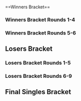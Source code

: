 {{DISPLAYTITLE:Battle GateWay 10: Singles Bracket}}{{SetGame|melee}}{{BracketMatchSMWDisambig |oldtags=RYO,Jin |newtags=RYO (Japanese Melee player),Jin (Japanese player)}}
{{tabs static
|name1=Overview
|link1=Battle GateWay/10
|name2=Singles Bracket
|link2=Battle GateWay/10/Singles Bracket
|This=2
}}<br/>
==Winners Bracket==
===Winners Bracket Rounds 1-4===
{{128DEWBracketA
|tourneylink=Battle GateWay/10
|tourneyname=Battle GateWay 10
<!--Round of 128-->
|r1m1p1=Gucci |r1m1p1flag=jp |r1m1p1score={{win}} |r1m1win=1
|r1m1p2=Bye |r1m1p2flag= |r1m1p2score=
|r1m2p1=Yoroz |r1m2p1flag=jp |r1m2p1score=2 |r1m2win=1
|r1m2p2=Suzaku |r1m2p2flag=jp |r1m2p2score=0
|r1m3p1=Haruki |r1m3p1flag= |r1m3p1score={{win}} |r1m3win=1
|r1m3p2=Bye |r1m3p2flag= |r1m3p2score=
|r1m4p1=Chinpan |r1m4p1flag=jp |r1m4p1score={{win}} |r1m4win=1
|r1m4p2=Bye |r1m4p2flag= |r1m4p2score=
|r1m5p1=WTS |r1m5p1flag=jp |r1m5p1score={{win}} |r1m5win=1
|r1m5p2=Bye |r1m5p2flag= |r1m5p2score=
|r1m6p1=bozitoma |r1m6p1flag=jp |r1m6p1score={{win}} |r1m6win=1
|r1m6p2=Bye |r1m6p2flag= |r1m6p2score=
|r1m7p1=Mr.J |r1m7p1flag= |r1m7p1score={{win}} |r1m7win=1
|r1m7p2=Bye |r1m7p2flag= |r1m7p2score=
|r1m8p1=Ide |r1m8p1flag=jp |r1m8p1score={{win}} |r1m8win=1
|r1m8p2=Bye |r1m8p2flag= |r1m8p2score=
|r1m9p1=Da-yoshi |r1m9p1flag=jp |r1m9p1score={{win}} |r1m9win=1
|r1m9p2=Bye |r1m9p2flag= |r1m9p2score=
|r1m10p1=Zetsuotoko |r1m10p1flag=jp |r1m10p1score={{win}} |r1m10win=1
|r1m10p2=Bye |r1m10p2flag= |r1m10p2score=
|r1m11p1=Chandler |r1m11p1flag= |r1m11p1score={{win}} |r1m11win=1
|r1m11p2=Bye |r1m11p2flag= |r1m11p2score=
|r1m12p1=Fal Pun |r1m12p1flag=jp |r1m12p1score={{win}} |r1m12win=1
|r1m12p2=Bye |r1m12p2flag= |r1m12p2score=
|r1m13p1=s-royal |r1m13p1flag=jp |r1m13p1score={{win}} |r1m13win=1
|r1m13p2=Bye |r1m13p2flag= |r1m13p2score=
|r1m14p1=Zacks |r1m14p1flag= |r1m14p1score={{win}} |r1m14win=1
|r1m14p2=Bye |r1m14p2flag= |r1m14p2score=
|r1m15p1=SamurAI |r1m15p1flag=jp |r1m15p1score={{win}} |r1m15win=1
|r1m15p2=Bye |r1m15p2flag= |r1m15p2score=
|r1m16p1=LuK |r1m16p1flag=fr |r1m16p1score={{win}} |r1m16win=1
|r1m16p2=Bye |r1m16p2flag= |r1m16p2score=
|r1m17p1=aMSa |r1m17p1flag=jp |r1m17p1score={{win}} |r1m17win=1
|r1m17p2=Bye |r1m17p2flag= |r1m17p2score=
|r1m18p1=BLINK |r1m18p1flag= |r1m18p1score=0 |r1m18win=2
|r1m18p2=Takapa |r1m18p2flag=jp |r1m18p2score=2
|r1m19p1=RYO |r1m19p1flag=jp |r1m19p1score={{win}} |r1m19win=1
|r1m19p2=Bye |r1m19p2flag= |r1m19p2score=
|r1m20p1=ttsk |r1m20p1flag= |r1m20p1score={{win}} |r1m20win=1
|r1m20p2=Bye |r1m20p2flag= |r1m20p2score=
|r1m21p1=kkp |r1m21p1flag=jp |r1m21p1score={{win}} |r1m21win=1
|r1m21p2=Bye |r1m21p2flag= |r1m21p2score=
|r1m22p1=Ashuraman |r1m22p1flag=jp |r1m22p1score={{win}} |r1m22win=1
|r1m22p2=Bye |r1m22p2flag= |r1m22p2score=
|r1m23p1=Raido |r1m23p1flag=jp |r1m23p1score={{win}} |r1m23win=1
|r1m23p2=Bye |r1m23p2flag= |r1m23p2score=
|r1m24p1=Matsuoka |r1m24p1flag=jp |r1m24p1score={{win}} |r1m24win=1
|r1m24p2=Bye |r1m24p2flag= |r1m24p2score=
|r1m25p1=Yu |r1m25p1flag=mx |r1m25p1score={{win}} |r1m25win=1
|r1m25p2=Bye |r1m25p2flag= |r1m25p2score=
|r1m26p1=dogma |r1m26p1flag= |r1m26p1score=2 |r1m26win=1
|r1m26p2=Espeon |r1m26p2flag= |r1m26p2score=0
|r1m27p1=Yutaro |r1m27p1flag=jp |r1m27p1score={{win}} |r1m27win=1
|r1m27p2=Bye |r1m27p2flag= |r1m27p2score=
|r1m28p1=Xige |r1m28p1flag= |r1m28p1score={{win}} |r1m28win=1
|r1m28p2=Bye |r1m28p2flag= |r1m28p2score=
|r1m29p1=Hutsuka Miman |r1m29p1flag=jp |r1m29p1score={{win}} |r1m29win=1
|r1m29p2=Bye |r1m29p2flag= |r1m29p2score=
|r1m30p1=Muzz |r1m30p1flag= |r1m30p1score={{win}} |r1m30win=1
|r1m30p2=Bye |r1m30p2flag= |r1m30p2score=
|r1m31p1=Erekutoro |r1m31p1flag=jp |r1m31p1score={{win}} |r1m31win=1
|r1m31p2=Bye |r1m31p2flag= |r1m31p2score=
|r1m32p1=Butz |r1m32p1flag=jp |r1m32p1score={{win}} |r1m32win=1
|r1m32p2=Bye |r1m32p2flag= |r1m32p2score=
|r1m33p1=Nanashi |r1m33p1flag=jp |r1m33p1score={{win}} |r1m33win=1
|r1m33p2=Bye |r1m33p2flag= |r1m33p2score=
|r1m34p1=Toraisu |r1m34p1flag=jp |r1m34p1score=0 |r1m34win=2
|r1m34p2=Kisai |r1m34p2flag=jp |r1m34p2score=2
|r1m35p1=PwrUp |r1m35p1flag= |r1m35p1score={{win}} |r1m35win=1
|r1m35p2=Bye |r1m35p2flag= |r1m35p2score=
|r1m36p1=Jin |r1m36p1flag=jp |r1m36p1score={{win}} |r1m36win=1
|r1m36p2=Bye |r1m36p2flag= |r1m36p2score=
|r1m37p1=Plata |r1m37p1flag=jp |r1m37p1score={{win}} |r1m37win=1
|r1m37p2=Bye |r1m37p2flag= |r1m37p2score=
|r1m38p1=Esuka |r1m38p1flag=jp |r1m38p1score={{win}} |r1m38win=1
|r1m38p2=Bye |r1m38p2flag= |r1m38p2score=
|r1m39p1=Vanity Angel |r1m39p1flag=gb |r1m39p1score={{win}} |r1m39win=1
|r1m39p2=Bye |r1m39p2flag= |r1m39p2score=
|r1m40p1=Watabe |r1m40p1flag=jp |r1m40p1score={{win}} |r1m40win=1
|r1m40p2=Bye |r1m40p2flag= |r1m40p2score=
|r1m41p1=Sanne |r1m41p1flag=jp |r1m41p1score={{win}} |r1m41win=1
|r1m41p2=Bye |r1m41p2flag= |r1m41p2score=
|r1m42p1=Ayataka |r1m42p1flag=jp |r1m42p1score={{win}} |r1m42win=1
|r1m42p2=Bye |r1m42p2flag= |r1m42p2score=
|r1m43p1=Rasuku |r1m43p1flag=jp |r1m43p1score={{win}} |r1m43win=1
|r1m43p2=Bye |r1m43p2flag= |r1m43p2score=
|r1m44p1=TENPA |r1m44p1flag= |r1m44p1score={{win}} |r1m44win=1
|r1m44p2=Bye |r1m44p2flag= |r1m44p2score=
|r1m45p1=Pao |r1m45p1flag=jp |r1m45p1score={{win}} |r1m45win=1
|r1m45p2=Bye |r1m45p2flag= |r1m45p2score=
|r1m46p1=Jetto |r1m46p1flag=jp |r1m46p1score={{win}} |r1m46win=1
|r1m46p2=Bye |r1m46p2flag= |r1m46p2score=
|r1m47p1=Kotei King Maru |r1m47p1flag=jp |r1m47p1score={{win}} |r1m47win=1
|r1m47p2=Bye |r1m47p2flag= |r1m47p2score=
|r1m48p1=PooPooMD |r1m48p1flag= |r1m48p1score={{win}} |r1m48win=1
|r1m48p2=Bye |r1m48p2flag= |r1m48p2score=
|r1m49p1=Shippu |r1m49p1flag=jp |r1m49p1score={{win}} |r1m49win=1
|r1m49p2=Bye |r1m49p2flag= |r1m49p2score=
|r1m50p1=Ethelon |r1m50p1flag= |r1m50p1score=2 |r1m50win=1
|r1m50p2=Takapiro |r1m50p2flag=jp |r1m50p2score=0
|r1m51p1=TaSo |r1m51p1flag=jp |r1m51p1score={{win}} |r1m51win=1
|r1m51p2=Bye |r1m51p2flag= |r1m51p2score=
|r1m52p1=MOSH |r1m52p1flag=jp |r1m52p1score={{win}} |r1m52win=1
|r1m52p2=Bye |r1m52p2flag= |r1m52p2score=
|r1m53p1=Watch |r1m53p1flag=jp |r1m53p1score={{win}} |r1m53win=1
|r1m53p2=Bye |r1m53p2flag= |r1m53p2score=
|r1m54p1=Momosame |r1m54p1flag=jp |r1m54p1score={{win}} |r1m54win=1
|r1m54p2=Bye |r1m54p2flag= |r1m54p2score=
|r1m55p1=Legna |r1m55p1flag= |r1m55p1score={{win}} |r1m55win=1
|r1m55p2=Bye |r1m55p2flag= |r1m55p2score=
|r1m56p1=Shiba |r1m56p1flag=jp |r1m56p1score={{win}} |r1m56win=1
|r1m56p2=Bye |r1m56p2flag= |r1m56p2score=
|r1m57p1=shuta |r1m57p1flag=jp |r1m57p1score={{win}} |r1m57win=1
|r1m57p2=Bye |r1m57p2flag= |r1m57p2score=
|r1m58p1=Bacawk |r1m58p1flag= |r1m58p1score={{win}} |r1m58win=1
|r1m58p2=Bye |r1m58p2flag= |r1m58p2score=
|r1m59p1=NEG |r1m59p1flag=jp |r1m59p1score={{win}} |r1m59win=1
|r1m59p2=Bye |r1m59p2flag= |r1m59p2score=
|r1m60p1=Merino |r1m60p1flag=jp |r1m60p1score={{win}} |r1m60win=1
|r1m60p2=Bye |r1m60p2flag= |r1m60p2score=
|r1m61p1=Nasu |r1m61p1flag=jp |r1m61p1score={{win}} |r1m61win=1
|r1m61p2=Bye |r1m61p2flag= |r1m61p2score=
|r1m62p1=condo |r1m62p1flag= |r1m62p1score={{win}} |r1m62win=1
|r1m62p2=Bye |r1m62p2flag= |r1m62p2score=
|r1m63p1=Spidey |r1m63p1flag= |r1m63p1score={{win}} |r1m63win=1
|r1m63p2=Bye |r1m63p2flag= |r1m63p2score=
|r1m64p1=TITS |r1m64p1flag=jp |r1m64p1score={{win}} |r1m64win=1
|r1m64p2=Bye |r1m64p2flag= |r1m64p2score=

<!--Round of 64-->
|r2m1p1=Gucci |r2m1p1flag=jp |r2m1p1score=2 |r2m1win=1
|r2m1p2=Yoroz |r2m1p2flag=jp |r2m1p2score=0
|r2m2p1=Haruki |r2m2p1flag= |r2m2p1score=0 |r2m2win=2
|r2m2p2=Chinpan |r2m2p2flag=jp |r2m2p2score=2
|r2m3p1=WTS |r2m3p1flag=jp |r2m3p1score=2 |r2m3win=1
|r2m3p2=bozitoma |r2m3p2flag=jp |r2m3p2score=0
|r2m4p1=Mr.J |r2m4p1flag= |r2m4p1score=0 |r2m4win=2
|r2m4p2=Ide |r2m4p2flag=jp |r2m4p2score=2
|r2m5p1=Da-yoshi |r2m5p1flag=jp |r2m5p1score=2 |r2m5win=1
|r2m5p2=Zetsuotoko |r2m5p2flag=jp |r2m5p2score=0
|r2m6p1=Chandler |r2m6p1flag= |r2m6p1score=0 |r2m6win=2
|r2m6p2=Fal Pun |r2m6p2flag=jp |r2m6p2score=2
|r2m7p1=s-royal |r2m7p1flag=jp |r2m7p1score=2 |r2m7win=1
|r2m7p2=Zacks |r2m7p2flag= |r2m7p2score=0
|r2m8p1=SamurAI |r2m8p1flag=jp |r2m8p1score=0 |r2m8win=2
|r2m8p2=LuK |r2m8p2flag=fr |r2m8p2score=2
|r2m9p1=aMSa |r2m9p1flag=jp |r2m9p1score=2 |r2m9win=1
|r2m9p2=Takapa |r2m9p2flag=jp |r2m9p2score=0
|r2m10p1=RYO |r2m10p1flag=jp |r2m10p1score=2 |r2m10win=1
|r2m10p2=ttsk |r2m10p2flag= |r2m10p2score=0
|r2m11p1=kkp |r2m11p1flag=jp |r2m11p1score=2 |r2m11win=1
|r2m11p2=Ashuraman |r2m11p2flag=jp |r2m11p2score=0
|r2m12p1=Raido |r2m12p1flag=jp |r2m12p1score=0 |r2m12win=2
|r2m12p2=Matsuoka |r2m12p2flag=jp |r2m12p2score=2
|r2m13p1=Yu |r2m13p1flag=mx |r2m13p1score=2 |r2m13win=1
|r2m13p2=dogma |r2m13p2flag= |r2m13p2score=0
|r2m14p1=Yutaro |r2m14p1flag=jp |r2m14p1score=2 |r2m14win=1
|r2m14p2=Xige |r2m14p2flag= |r2m14p2score=0
|r2m15p1=Hutsuka Miman |r2m15p1flag=jp |r2m15p1score=2 |r2m15win=1
|r2m15p2=Muzz |r2m15p2flag= |r2m15p2score=0
|r2m16p1=Erekutoro |r2m16p1flag=jp |r2m16p1score=0 |r2m16win=2
|r2m16p2=Butz |r2m16p2flag=jp |r2m16p2score=2
|r2m17p1=Nanashi |r2m17p1flag=jp |r2m17p1score=2 |r2m17win=1
|r2m17p2=Kisai |r2m17p2flag=jp |r2m17p2score=0
|r2m18p1=PwrUp |r2m18p1flag= |r2m18p1score=2 |r2m18win=1
|r2m18p2=Jin |r2m18p2flag=jp |r2m18p2score=0
|r2m19p1=Plata |r2m19p1flag=jp |r2m19p1score=2 |r2m19win=1
|r2m19p2=Esuka |r2m19p2flag=jp |r2m19p2score=0
|r2m20p1=Vanity Angel |r2m20p1flag=gb |r2m20p1score=2 |r2m20win=1
|r2m20p2=Watabe |r2m20p2flag=jp |r2m20p2score=0
|r2m21p1=Sanne |r2m21p1flag=jp |r2m21p1score=2 |r2m21win=1
|r2m21p2=Ayataka |r2m21p2flag=jp |r2m21p2score=1
|r2m22p1=Rasuku |r2m22p1flag=jp |r2m22p1score=2 |r2m22win=1
|r2m22p2=TENPA |r2m22p2flag= |r2m22p2score=0
|r2m23p1=Pao |r2m23p1flag=jp |r2m23p1score=2 |r2m23win=1
|r2m23p2=Jetto |r2m23p2flag=jp |r2m23p2score=0
|r2m24p1=Kotei King Maru |r2m24p1flag=jp |r2m24p1score=0 |r2m24win=2
|r2m24p2=PooPooMD |r2m24p2flag= |r2m24p2score=2
|r2m25p1=Shippu |r2m25p1flag=jp |r2m25p1score=2 |r2m25win=1
|r2m25p2=Ethelon |r2m25p2flag= |r2m25p2score=0
|r2m26p1=TaSo |r2m26p1flag=jp |r2m26p1score=0 |r2m26win=2
|r2m26p2=MOSH |r2m26p2flag=jp |r2m26p2score=2
|r2m27p1=Watch |r2m27p1flag=jp |r2m27p1score=2 |r2m27win=1
|r2m27p2=Momosame |r2m27p2flag=jp |r2m27p2score=0
|r2m28p1=Legna |r2m28p1flag= |r2m28p1score=0 |r2m28win=2
|r2m28p2=Shiba |r2m28p2flag=jp |r2m28p2score=2
|r2m29p1=shuta |r2m29p1flag=jp |r2m29p1score=2 |r2m29win=1
|r2m29p2=Bacawk |r2m29p2flag= |r2m29p2score=0
|r2m30p1=NEG |r2m30p1flag=jp |r2m30p1score=1 |r2m30win=2
|r2m30p2=Merino |r2m30p2flag=jp |r2m30p2score=2
|r2m31p1=Nasu |r2m31p1flag=jp |r2m31p1score=2 |r2m31win=1
|r2m31p2=condo |r2m31p2flag= |r2m31p2score=0
|r2m32p1=Spidey |r2m32p1flag= |r2m32p1score=0 |r2m32win=2
|r2m32p2=TITS |r2m32p2flag=jp |r2m32p2score=2

<!--Round of 32-->
|r3m1p1=Gucci |r3m1p1flag=jp |r3m1p1score=2 |r3m1win=1
|r3m1p2=Chinpan |r3m1p2flag=jp |r3m1p2score=0
|r3m2p1=WTS |r3m2p1flag=jp |r3m2p1score=2 |r3m2win=1
|r3m2p2=Ide |r3m2p2flag=jp |r3m2p2score=0
|r3m3p1=Da-yoshi |r3m3p1flag=jp |r3m3p1score=2 |r3m3win=1
|r3m3p2=Fal Pun |r3m3p2flag=jp |r3m3p2score=1
|r3m4p1=s-royal |r3m4p1flag=jp |r3m4p1score=2 |r3m4win=1
|r3m4p2=LuK |r3m4p2flag=fr |r3m4p2score=0
|r3m5p1=aMSa |r3m5p1flag=jp |r3m5p1score=2 |r3m5win=1
|r3m5p2=RYO |r3m5p2flag=jp |r3m5p2score=0
|r3m6p1=kkp |r3m6p1flag=jp |r3m6p1score=2 |r3m6win=1
|r3m6p2=Matsuoka |r3m6p2flag=jp |r3m6p2score=0
|r3m7p1=Yu |r3m7p1flag=mx |r3m7p1score=2 |r3m7win=1
|r3m7p2=Yutaro |r3m7p2flag=jp |r3m7p2score=0
|r3m8p1=Hutsuka Miman |r3m8p1flag=jp |r3m8p1score=2 |r3m8win=1
|r3m8p2=Butz |r3m8p2flag=jp |r3m8p2score=0
|r3m9p1=Nanashi |r3m9p1flag=jp |r3m9p1score=2 |r3m9win=1
|r3m9p2=PwrUp |r3m9p2flag= |r3m9p2score=0
|r3m10p1=Plata |r3m10p1flag=jp |r3m10p1score=0 |r3m10win=2
|r3m10p2=Vanity Angel |r3m10p2flag=gb |r3m10p2score=2
|r3m11p1=Sanne |r3m11p1flag=jp |r3m11p1score=2 |r3m11win=1
|r3m11p2=Rasuku |r3m11p2flag=jp |r3m11p2score=0
|r3m12p1=Pao |r3m12p1flag=jp |r3m12p1score=2 |r3m12win=1
|r3m12p2=PooPooMD |r3m12p2flag= |r3m12p2score=0
|r3m13p1=Shippu |r3m13p1flag=jp |r3m13p1score=2 |r3m13win=1
|r3m13p2=MOSH |r3m13p2flag=jp |r3m13p2score=1
|r3m14p1=Watch |r3m14p1flag=jp |r3m14p1score=2 |r3m14win=1
|r3m14p2=Shiba |r3m14p2flag=jp |r3m14p2score=0
|r3m15p1=shuta |r3m15p1flag=jp |r3m15p1score=1 |r3m15win=2
|r3m15p2=Merino |r3m15p2flag=jp |r3m15p2score=2
|r3m16p1=Nasu |r3m16p1flag=jp |r3m16p1score=2 |r3m16win=1
|r3m16p2=TITS |r3m16p2flag=jp |r3m16p2score=0

<!--Round of 16-->
|r4m1p1=Gucci |r4m1p1flag=jp |r4m1p1score=2 |r4m1win=1
|r4m1p2=WTS |r4m1p2flag=jp |r4m1p2score=1
|r4m2p1=Da-yoshi |r4m2p1flag=jp |r4m2p1score=2 |r4m2win=1
|r4m2p2=s-royal |r4m2p2flag=jp |r4m2p2score=0
|r4m3p1=aMSa |r4m3p1flag=jp |r4m3p1score=0 |r4m3win=2
|r4m3p2=kkp |r4m3p2flag=jp |r4m3p2score=2
|r4m4p1=Yu |r4m4p1flag=mx |r4m4p1score=2 |r4m4win=1
|r4m4p2=Hutsuka Miman |r4m4p2flag=jp |r4m4p2score=0
|r4m5p1=Nanashi |r4m5p1flag=jp |r4m5p1score=0 |r4m5win=2
|r4m5p2=Vanity Angel |r4m5p2flag=gb |r4m5p2score=2
|r4m6p1=Sanne |r4m6p1flag=jp |r4m6p1score=2 |r4m6win=1
|r4m6p2=Pao |r4m6p2flag=jp |r4m6p2score=0
|r4m7p1=Shippu |r4m7p1flag=jp |r4m7p1score=2 |r4m7win=1
|r4m7p2=Watch |r4m7p2flag=jp |r4m7p2score=0
|r4m8p1=Merino |r4m8p1flag=jp |r4m8p1score=1 |r4m8win=2
|r4m8p2=Nasu |r4m8p2flag=jp |r4m8p2score=2
}}
===Winners Bracket Rounds 5-6===
{{8DEWBracketA
|tourneylink=
|tourneyname=
|R1=Winners Round 5
|R2=Winners Round 6
|column-width=185

<!-- Quarterfinals -->
|r1m1p1=Gucci |r1m1p1flag=jp |r1m1p1score=2
|r1m1p2=Da-yoshi |r1m1p2flag=jp |r1m1p2score=1
|r1m1win=1
|r1m1p1char1=cf |r1m1p2char1=falco |r1m1p1stock1=0 |r1m1p2stock1=2 |r1m1win1=2 |r1m1stage1=Final Destination
|r1m1p1char2=cf |r1m1p2char2=falco |r1m1p1stock2=1 |r1m1p2stock2=0 |r1m1win2=1 |r1m1stage2=Battlefield
|r1m1p1char3=cf |r1m1p2char3=falco |r1m1p1stock3=2 |r1m1p2stock3=0 |r1m1win3=1 |r1m1stage3=Dream Land
|r1m1date=
|r1m1details={{BracketMatchDetails|reddit=|comment=|vod=https://youtu.be/YJ36Tbb-lxA}}

|r1m2p1=kkp |r1m2p1flag=jp |r1m2p1score=0
|r1m2p2=Yu |r1m2p2flag=mx |r1m2p2score=2 
|r1m2win=2
|r1m2p1char1=fox |r1m2p2char1=falco |r1m2p1stock1=0 |r1m2p2stock1=2 |r1m2win1=2 |r1m2stage1=Dream Land
|r1m2p1char2=fox |r1m2p2char2=falco |r1m2p1stock2=0 |r1m2p2stock2=3 |r1m2win2=2 |r1m2stage2=Battlefield
|r1m2date=
|r1m2details={{BracketMatchDetails|reddit=|comment=|vod=https://youtu.be/oyPm8zzu0oU}}

|r1m3p1=Vanity Angel |r1m3p1flag=gb |r1m3p1score=2
|r1m3p2=Sanne |r1m3p2flag=jp |r1m3p2score=0
|r1m3win=1
|r1m3p1char1=peach |r1m3p2char1=fox |r1m3p1stock1=2 |r1m3p2stock1=0 |r1m3win1=1 |r1m3stage1=Final Destination
|r1m3p1char2=peach |r1m3p2char2=fox |r1m3p1stock2=1 |r1m3p2stock2=0 |r1m3win2=1 |r1m3stage2=Final Destination
|r1m3date=
|r1m3details={{BracketMatchDetails|reddit=|comment=|vod=https://youtu.be/pLXrcp7Etlg}}

|r1m4p1=Shippu |r1m4p1flag=jp |r1m4p1score=2
|r1m4p2=Nasu |r1m4p2flag=jp |r1m4p2score=1 
|r1m4win=1

<!-- SEMIFINALS -->
|r2m1p1=Gucci |r2m1p1flag=jp |r2m1p1score=3
|r2m1p2=Yu |r2m1p2flag=mx |r2m1p2score=0
|r2m1win=1
|r2m1p1char1=cf |r2m1p2char1=falco |r2m1p1stock1=2 |r2m1p2stock1=0 |r2m1win1=1 |r2m1stage1=Battlefield
|r2m1p1char2=cf |r2m1p2char2=falco |r2m1p1stock2=1 |r2m1p2stock2=0 |r2m1win2=1 |r2m1stage2=Yoshi's Story
|r2m1p1char3=cf |r2m1p2char3=falco |r2m1p1stock3=1 |r2m1p2stock3=0 |r2m1win3=1 |r2m1stage3=Yoshi's Story
|r2m1date=
|r2m1details={{BracketMatchDetails|reddit=|comment=|vod=https://youtu.be/aIH06vL_5ho}}

|r2m2p1=Vanity Angel |r2m2p1flag=gb |r2m2p1score=1
|r2m2p2=Shippu |r2m2p2flag=jp |r2m2p2score=3
|r2m2win=2
|r2m2p1char1=peach |r2m2p2char1=peach |r2m2p1stock1=1 |r2m2p2stock1=0 |r2m2win1=1 |r2m2stage1=Battlefield
|r2m2p1char2=peach |r2m2p2char2=peach |r2m2p1stock2=0 |r2m2p2stock2=1 |r2m2win2=2 |r2m2stage2=Final Destination
|r2m2p1char3=peach |r2m2p2char3=peach |r2m2p1stock3=0 |r2m2p2stock3=2 |r2m2win3=2 |r2m2stage3=Fountain of Dreams
|r2m2p1char4=peach |r2m2p2char4=peach |r2m2p1stock4=0 |r2m2p2stock4=1 |r2m2win4=2 |r2m2stage4=Yoshi's Story
|r2m2date=
|r2m2details={{BracketMatchDetails|reddit=|comment=|vod=https://youtu.be/ZGQ0l3aLUH4}}
}}
==Losers Bracket==
===Losers Bracket Rounds 1-5===
{{96DELBracketSmwA
|tourneylink=Battle GateWay/10
|tourneyname=Battle GateWay 10
|l1placement=65-96
|l2placement=49-64
|l3placement=33-48
|l4placement=25-32
|l5placement=17-24

<!--Round 1-->
|l1m1p1=condo |l1m1p1flag= |l1m1p1score={{win}}
|l1m1p2=Bye |l1m1p2flag= |l1m1p2score=
|l1m1win=1
|l1m2p1=Spidey |l1m2p1flag= |l1m2p1score=0
|l1m2p2=Suzaku |l1m2p2flag=jp |l1m2p2score=2
|l1m2win=2
|l1m3p1=NEG |l1m3p1flag=jp |l1m3p1score={{win}}
|l1m3p2=Bye |l1m3p2flag= |l1m3p2score=
|l1m3win=1
|l1m4p1=Bacawk |l1m4p1flag= |l1m4p1score={{win}}
|l1m4p2=Bye |l1m4p2flag= |l1m4p2score=
|l1m4win=1
|l1m5p1=Legna |l1m5p1flag= |l1m5p1score={{win}}
|l1m5p2=Bye |l1m5p2flag= |l1m5p2score=
|l1m5win=1
|l1m6p1=Momosame |l1m6p1flag=jp |l1m6p1score={{win}}
|l1m6p2=Bye |l1m6p2flag= |l1m6p2score=
|l1m6win=1
|l1m7p1=TaSo |l1m7p1flag=jp |l1m7p1score={{win}}
|l1m7p2=Bye |l1m7p2flag= |l1m7p2score=
|l1m7win=1
|l1m8p1=Ethelon |l1m8p1flag= |l1m8p1score={{win}}
|l1m8p2=Bye |l1m8p2flag= |l1m8p2score=
|l1m8win=1
|l1m9p1=Jetto |l1m9p1flag=jp |l1m9p1score={{win}}
|l1m9p2=Bye |l1m9p2flag= |l1m9p2score=
|l1m9win=1
|l1m10p1=Kotei King Maru |l1m10p1flag=jp |l1m10p1score=
|l1m10p2=BLINK |l1m10p2flag= |l1m10p2score={{win}}
|l1m10win=2
|l1m11p1=TENPA |l1m11p1flag= |l1m11p1score={{win}}
|l1m11p2=Bye |l1m11p2flag= |l1m11p2score=
|l1m11win=1
|l1m12p1=Ayataka |l1m12p1flag=jp |l1m12p1score={{win}}
|l1m12p2=Bye |l1m12p2flag= |l1m12p2score=
|l1m12win=1
|l1m13p1=Esuka |l1m13p1flag=jp |l1m13p1score={{win}}
|l1m13p2=Bye |l1m13p2flag= |l1m13p2score=
|l1m13win=1
|l1m14p1=Watabe |l1m14p1flag=jp |l1m14p1score=0
|l1m14p2=Espeon |l1m14p2flag= |l1m14p2score=2
|l1m14win=2
|l1m15p1=Jin |l1m15p1flag=jp |l1m15p1score={{win}}
|l1m15p2=Bye |l1m15p2flag= |l1m15p2score=
|l1m15win=1
|l1m16p1=Kisai |l1m16p1flag=jp |l1m16p1score={{win}}
|l1m16p2=Bye |l1m16p2flag= |l1m16p2score=
|l1m16win=1
|l1m17p1=Muzz |l1m17p1flag= |l1m17p1score={{win}}
|l1m17p2=Bye |l1m17p2flag= |l1m17p2score=
|l1m17win=1
|l1m18p1=Erekutoro |l1m18p1flag=jp |l1m18p1score=2
|l1m18p2=Toraisu |l1m18p2flag=jp |l1m18p2score=0
|l1m18win=1
|l1m19p1=Xige |l1m19p1flag= |l1m19p1score={{win}}
|l1m19p2=Bye |l1m19p2flag= |l1m19p2score=
|l1m19win=1
|l1m20p1=dogma |l1m20p1flag= |l1m20p1score={{win}}
|l1m20p2=Bye |l1m20p2flag= |l1m20p2score=
|l1m20win=1
|l1m21p1=Raido |l1m21p1flag=jp |l1m21p1score={{win}}
|l1m21p2=Bye |l1m21p2flag= |l1m21p2score=
|l1m21win=1
|l1m22p1=Ashuraman |l1m22p1flag=jp |l1m22p1score={{win}}
|l1m22p2=Bye |l1m22p2flag= |l1m22p2score=
|l1m22win=1
|l1m23p1=ttsk |l1m23p1flag= |l1m23p1score={{win}}
|l1m23p2=Bye |l1m23p2flag= |l1m23p2score=
|l1m23win=1
|l1m24p1=Takapa |l1m24p1flag=jp |l1m24p1score={{win}}
|l1m24p2=Bye |l1m24p2flag= |l1m24p2score=
|l1m24win=1
|l1m25p1=Zacks |l1m25p1flag= |l1m25p1score={{win}}
|l1m25p2=Bye |l1m25p2flag= |l1m25p2score=
|l1m25win=1
|l1m26p1=SamurAI |l1m26p1flag=jp |l1m26p1score=2
|l1m26p2=Takapiro |l1m26p2flag=jp |l1m26p2score=0
|l1m26win=1
|l1m27p1=Chandler |l1m27p1flag= |l1m27p1score={{win}}
|l1m27p2=Bye |l1m27p2flag= |l1m27p2score=
|l1m27win=1
|l1m28p1=Zetsuotoko |l1m28p1flag=jp |l1m28p1score={{win}}
|l1m28p2=Bye |l1m28p2flag= |l1m28p2score=
|l1m28win=1
|l1m29p1=Mr.J |l1m29p1flag= |l1m29p1score={{win}}
|l1m29p2=Bye |l1m29p2flag= |l1m29p2score=
|l1m29win=1
|l1m30p1=bozitoma |l1m30p1flag=jp |l1m30p1score={{win}}
|l1m30p2=Bye |l1m30p2flag= |l1m30p2score=
|l1m30win=1
|l1m31p1=Haruki |l1m31p1flag= |l1m31p1score={{win}}
|l1m31p2=Bye |l1m31p2flag= |l1m31p2score=
|l1m31win=1
|l1m32p1=Yoroz |l1m32p1flag=jp |l1m32p1score={{win}}
|l1m32p2=Bye |l1m32p2flag= |l1m32p2score=
|l1m32win=1

<!--Round 2-->
|l2m1p1=condo |l2m1p1flag= |l2m1p1score=1
|l2m1p2=Suzaku |l2m1p2flag=jp |l2m1p2score=2
|l2m1win=2
|l2m2p1=NEG |l2m2p1flag=jp |l2m2p1score=2
|l2m2p2=Bacawk |l2m2p2flag= |l2m2p2score=0
|l2m2win=1
|l2m3p1=Legna |l2m3p1flag= |l2m3p1score=0
|l2m3p2=Momosame |l2m3p2flag=jp |l2m3p2score=2
|l2m3win=2
|l2m4p1=TaSo |l2m4p1flag=jp |l2m4p1score=2
|l2m4p2=Ethelon |l2m4p2flag= |l2m4p2score=0
|l2m4win=1
|l2m5p1=Jetto |l2m5p1flag=jp |l2m5p1score=2
|l2m5p2=BLINK |l2m5p2flag= |l2m5p2score=0
|l2m5win=1
|l2m6p1=TENPA |l2m6p1flag= |l2m6p1score=0
|l2m6p2=Ayataka |l2m6p2flag=jp |l2m6p2score=2
|l2m6win=2
|l2m7p1=Esuka |l2m7p1flag=jp |l2m7p1score=0
|l2m7p2=Espeon |l2m7p2flag= |l2m7p2score=2
|l2m7win=2
|l2m8p1=Jin |l2m8p1flag=jp |l2m8p1score=2
|l2m8p2=Kisai |l2m8p2flag=jp |l2m8p2score=1
|l2m8win=1
|l2m9p1=Muzz |l2m9p1flag= |l2m9p1score=0
|l2m9p2=Erekutoro |l2m9p2flag=jp |l2m9p2score=2
|l2m9win=2
|l2m10p1=Xige |l2m10p1flag= |l2m10p1score=2
|l2m10p2=dogma |l2m10p2flag= |l2m10p2score=0
|l2m10win=1
|l2m11p1=Raido |l2m11p1flag=jp |l2m11p1score=1
|l2m11p2=Ashuraman |l2m11p2flag=jp |l2m11p2score=2
|l2m11win=2
|l2m12p1=ttsk |l2m12p1flag= |l2m12p1score=0
|l2m12p2=Takapa |l2m12p2flag=jp |l2m12p2score=2
|l2m12win=2
|l2m13p1=Zacks |l2m13p1flag= |l2m13p1score=0
|l2m13p2=SamurAI |l2m13p2flag=jp |l2m13p2score=2
|l2m13win=2
|l2m14p1=Chandler |l2m14p1flag= |l2m14p1score=0
|l2m14p2=Zetsuotoko |l2m14p2flag=jp |l2m14p2score=2
|l2m14win=2
|l2m15p1=Mr.J |l2m15p1flag= |l2m15p1score=0
|l2m15p2=bozitoma |l2m15p2flag=jp |l2m15p2score=2
|l2m15win=2
|l2m16p1=Haruki |l2m16p1flag= |l2m16p1score=0
|l2m16p2=Yoroz |l2m16p2flag=jp |l2m16p2score=2
|l2m16win=2

<!--Round 3-->
|l3m1p1=Butz |l3m1p1flag=jp |l3m1p1score=2
|l3m1p2=Suzaku |l3m1p2flag=jp |l3m1p2score=0
|l3m1win=1
|l3m2p1=Yutaro |l3m2p1flag=jp |l3m2p1score=1
|l3m2p2=NEG |l3m2p2flag=jp |l3m2p2score=2
|l3m2win=2
|l3m3p1=Matsuoka |l3m3p1flag=jp |l3m3p1score=1
|l3m3p2=Momosame |l3m3p2flag=jp |l3m3p2score=2
|l3m3win=2
|l3m4p1=RYO |l3m4p1flag=jp |l3m4p1score=2
|l3m4p2=TaSo |l3m4p2flag=jp |l3m4p2score=0
|l3m4win=1
|l3m5p1=LuK |l3m5p1flag=fr |l3m5p1score=2
|l3m5p2=Jetto |l3m5p2flag=jp |l3m5p2score=0
|l3m5win=1
|l3m6p1=Fal Pun |l3m6p1flag=jp |l3m6p1score=1
|l3m6p2=Ayataka |l3m6p2flag=jp |l3m6p2score=2
|l3m6win=2
|l3m7p1=Ide |l3m7p1flag=jp |l3m7p1score=0
|l3m7p2=Espeon |l3m7p2flag= |l3m7p2score=2
|l3m7win=2
|l3m8p1=Chinpan |l3m8p1flag=jp |l3m8p1score=2
|l3m8p2=Jin |l3m8p2flag=jp |l3m8p2score=0
|l3m8win=1
|l3m9p1=TITS |l3m9p1flag=jp |l3m9p1score=2
|l3m9p2=Erekutoro |l3m9p2flag=jp |l3m9p2score=0
|l3m9win=1
|l3m10p1=shuta |l3m10p1flag=jp |l3m10p1score=2
|l3m10p2=Xige |l3m10p2flag= |l3m10p2score=0
|l3m10win=1
|l3m11p1=Shiba |l3m11p1flag=jp |l3m11p1score=0
|l3m11p2=Ashuraman |l3m11p2flag=jp |l3m11p2score=2
|l3m11win=2
|l3m12p1=MOSH |l3m12p1flag=jp |l3m12p1score=2
|l3m12p2=Takapa |l3m12p2flag=jp |l3m12p2score=0
|l3m12win=1
|l3m13p1=PooPooMD |l3m13p1flag= |l3m13p1score=0
|l3m13p2=SamurAI |l3m13p2flag=jp |l3m13p2score=2
|l3m13win=2
|l3m14p1=Rasuku |l3m14p1flag=jp |l3m14p1score=2
|l3m14p2=Zetsuotoko |l3m14p2flag=jp |l3m14p2score=0
|l3m14win=1
|l3m15p1=Plata |l3m15p1flag=jp |l3m15p1score=0
|l3m15p2=bozitoma |l3m15p2flag=jp |l3m15p2score=2
|l3m15win=2
|l3m16p1=PwrUp |l3m16p1flag= |l3m16p1score=0
|l3m16p2=Yoroz |l3m16p2flag=jp |l3m16p2score=2
|l3m16win=2

<!--Round 4-->
|l4m1p1=Butz |l4m1p1flag=jp |l4m1p1score=1
|l4m1p2=NEG |l4m1p2flag=jp |l4m1p2score=2
|l4m1win=2
|l4m2p1=Momosame |l4m2p1flag=jp |l4m2p1score=0
|l4m2p2=RYO |l4m2p2flag=jp |l4m2p2score=2
|l4m2win=2
|l4m3p1=LuK |l4m3p1flag=fr |l4m3p1score=1
|l4m3p2=Ayataka |l4m3p2flag=jp |l4m3p2score=2
|l4m3win=2
|l4m4p1=Espeon |l4m4p1flag= |l4m4p1score=0
|l4m4p2=Chinpan |l4m4p2flag=jp |l4m4p2score=2
|l4m4win=2
|l4m5p1=TITS |l4m5p1flag=jp |l4m5p1score=0
|l4m5p2=shuta |l4m5p2flag=jp |l4m5p2score=2
|l4m5win=2
|l4m6p1=Ashuraman |l4m6p1flag=jp |l4m6p1score=0
|l4m6p2=MOSH |l4m6p2flag=jp |l4m6p2score=2
|l4m6win=2
|l4m7p1=SamurAI |l4m7p1flag=jp |l4m7p1score=2
|l4m7p2=Rasuku |l4m7p2flag=jp |l4m7p2score=0
|l4m7win=1
|l4m8p1=bozitoma |l4m8p1flag=jp |l4m8p1score=2
|l4m8p2=Yoroz |l4m8p2flag=jp |l4m8p2score=0
|l4m8win=1

<!--Round 5-->
|l5m1p1=Nanashi |l5m1p1flag=jp |l5m1p1score=2
|l5m1p2=NEG |l5m1p2flag=jp |l5m1p2score=0
|l5m1win=1
|l5m2p1=Pao |l5m2p1flag=jp |l5m2p1score=2
|l5m2p2=RYO |l5m2p2flag=jp |l5m2p2score=0
|l5m2win=1
|l5m3p1=Watch |l5m3p1flag=jp |l5m3p1score=2
|l5m3p2=Ayataka |l5m3p2flag=jp |l5m3p2score=0
|l5m3win=1
|l5m4p1=Merino |l5m4p1flag=jp |l5m4p1score=2
|l5m4p2=Chinpan |l5m4p2flag=jp |l5m4p2score=0
|l5m4win=1
|l5m5p1=WTS |l5m5p1flag=jp |l5m5p1score=0
|l5m5p2=shuta |l5m5p2flag=jp |l5m5p2score=2
|l5m5win=2
|l5m6p1=s-royal |l5m6p1flag=jp |l5m6p1score=2
|l5m6p2=MOSH |l5m6p2flag=jp |l5m6p2score=1
|l5m6win=1
|l5m7p1=aMSa |l5m7p1flag=jp |l5m7p1score=2
|l5m7p2=SamurAI |l5m7p2flag=jp |l5m7p2score=0
|l5m7win=1
|l5m8p1=Hutsuka Miman |l5m8p1flag=jp |l5m8p1score=2
|l5m8p2=bozitoma |l5m8p2flag=jp |l5m8p2score=0
|l5m8win=1
}}
===Losers Bracket Rounds 6-9===
{{16DELBracketSmwA
|tourneylink=Battle GateWay/10
|tourneyname=Battle GateWay 10
|l1placement=13-16
|l2placement=9-12
|l3placement=7-8
|l4placement=5-6
|L1=Losers Round 6
|L2=Losers Round 7
|L3=Losers Round 8
|L4=Losers Round 9

|l1m1p1=Nanashi |l1m1p1flag=jp |l1m1p1score=2 |l1m1win=1
|l1m1p2=Pao |l1m1p2flag=jp |l1m1p2score=0
|l1m2p1=Watch |l1m2p1flag=jp |l1m2p1score=2 |l1m2win=1
|l1m2p2=Merino |l1m2p2flag=jp |l1m2p2score=1
|l1m3p1=shuta |l1m3p1flag=jp |l1m3p1score=2 |l1m3win=1
|l1m3p2=s-royal |l1m3p2flag=jp |l1m3p2score=0
|l1m4p1=aMSa |l1m4p1flag=jp |l1m4p1score=2 |l1m4win=1
|l1m4p2=Hutsuka Miman |l1m4p2flag=jp |l1m4p2score=0

|l2m1p1=Da-yoshi |l2m1p1flag=jp |l2m1p1score=0 |l2m1win=2
|l2m1p2=Nanashi |l2m1p2flag=jp |l2m1p2score=2
|l2m1p1char1=falco |l2m1p2char1=samus |l2m1p1stock1=0 |l2m1p2stock1=1 |l2m1win1=2 |l2m1stage1=Battlefield
|l2m1p1char2=falco |l2m1p2char2=samus |l2m1p1stock2=0 |l2m1p2stock2=1 |l2m1win2=2 |l2m1stage2=Final Destination
|l2m1date=
|l2m1details={{BracketMatchDetails|reddit=|comment=|vod=https://youtu.be/3EGeJVMtDIc}}

|l2m2p1=kkp |l2m2p1flag=jp |l2m2p1score=2 |l2m2win=1
|l2m2p2=Watch |l2m2p2flag=jp |l2m2p2score=0
|l2m3p1=Sanne |l2m3p1flag=jp |l2m3p1score=2 |l2m3win=1
|l2m3p2=shuta |l2m3p2flag=jp |l2m3p2score=0
|l2m4p1=Nasu |l2m4p1flag=jp |l2m4p1score=1 |l2m4win=2
|l2m4p2=aMSa |l2m4p2flag=jp |l2m4p2score=2

|l3m1p1=Nanashi |l3m1p1flag=jp |l3m1p1score=2 |l3m1win=1
|l3m1p2=kkp |l3m1p2flag=jp |l3m1p2score=0
|l3m2p1=Sanne |l3m2p1flag=jp |l3m2p1score=2 |l3m2win=1
|l3m2p2=aMSa |l3m2p2flag=jp |l3m2p2score=1

|l4m1p1=Vanity Angel |l4m1p1flag=gb |l4m1p1score=0 |l4m1win=2
|l4m1p2=Nanashi |l4m1p2flag=jp |l4m1p2score=2

|l4m2p1=Yu |l4m2p1flag=mx |l4m2p1score=1 |l4m2win=2
|l4m2p2=Sanne |l4m2p2flag=jp |l4m2p2score=2
|l4m2p1char1=falco |l4m2p2char1=fox |l4m2p1stock1=0 |l4m2p2stock1=3 |l4m2win1=2 |l4m2stage1=Fountain of Dreams
|l4m2p1char2=falco |l4m2p2char2=fox |l4m2p1stock2=2 |l4m2p2stock2=0 |l4m2win2=1 |l4m2stage2=Yoshi's Story
|l4m2p1char3=falco |l4m2p2char3=fox |l4m2p1stock3=0 |l4m2p2stock3=1 |l4m2win3=2 |l4m2stage3=Pokémon Stadium
|l4m2date=
|l4m2details={{BracketMatchDetails|reddit=|comment=|vod=https://youtu.be/5XZAwzPYGu0}}
}}
<onlyinclude>
==Final Singles Bracket==
{{DEFinalSmwBracket
|tourneylink=Battle GateWay/10
|tourneyname=Battle GateWay 10
|l1placement=4
|r2placement=3
|r3loserplacement=2
|r3winnerplacement=1
|export_score=true
|column-width=180

<!-- FROM WINNERS -->
|r1m1p1=Gucci |r1m1p1flag=jp |r1m1p1score=3
|r1m1p2=Shippu |r1m1p2flag=jp |r1m1p2score=1
|r1m1win=1
|r1m1p1char1=cf |r1m1p2char1=peach |r1m1p1stock1=0 |r1m1p2stock1=1 |r1m1win1=2 |r1m1stage1=Yoshi's Story
|r1m1p1char2=cf |r1m1p2char2=peach |r1m1p1stock2=2 |r1m1p2stock2=0 |r1m1win2=1 |r1m1stage2=Pokémon Stadium
|r1m1p1char3=cf |r1m1p2char3=peach |r1m1p1stock3=3 |r1m1p2stock3=0 |r1m1win3=1 |r1m1stage3=Fountain of Dreams
|r1m1p1char4=cf |r1m1p2char4=peach |r1m1p1stock4=1 |r1m1p2stock4=0 |r1m1win4=1 |r1m1stage4=Yoshi's Story
|r1m1date=
|r1m1details={{BracketMatchDetails|reddit=|comment=|vod=https://youtu.be/Pq-v8GOtQV0}}

<!-- FROM LOSERS -->
|l1m1p1=Nanashi |l1m1p1flag=jp |l1m1p1score=3
|l1m1p2=Sanne |l1m1p2flag=jp |l1m1p2score=1
|l1m1win=1
|l1m1p1char1=samus |l1m1p2char1=fox |l1m1p1stock1=2 |l1m1p2stock1=0 |l1m1win1=1 |l1m1stage1=Battlefield
|l1m1p1char2=samus |l1m1p2char2=fox |l1m1p1stock2=2 |l1m1p2stock2=0 |l1m1win2=1 |l1m1stage2=Pokémon Stadium
|l1m1p1char3=samus |l1m1p2char3=fox |l1m1p1stock3=0 |l1m1p2stock3=1 |l1m1win3=2 |l1m1stage3=Pokémon Stadium
|l1m1p1char4=samus |l1m1p2char4=fox |l1m1p1stock4=2 |l1m1p2stock4=0 |l1m1win4=1 |l1m1stage4=Fountain of Dreams
|l1m1date=
|l1m1details={{BracketMatchDetails|reddit=|comment=|vod=https://youtu.be/f6Bbkpf2lHI}}

<!-- LOSERS FINALS -->
|r2m1p1=Shippu |r2m1p1flag=jp |r2m1p1score=1
|r2m1p2=Nanashi |r2m1p2flag=jp |r2m1p2score=3
|r2m1win=2
|r2m1p1char1=peach |r2m1p2char1=samus |r2m1p1stock1=2 |r2m1p2stock1=0 |r2m1win1=1 |r2m1stage1=Final Destination
|r2m1p1char2=peach |r2m1p2char2=samus |r2m1p1stock2=0 |r2m1p2stock2=1 |r2m1win2=2 |r2m1stage2=Battlefield
|r2m1p1char3=peach |r2m1p2char3=samus |r2m1p1stock3=0 |r2m1p2stock3=2 |r2m1win3=2 |r2m1stage3=Yoshi's Story
|r2m1p1char4=peach |r2m1p2char4=samus |r2m1p1stock4=0 |r2m1p2stock4=1 |r2m1win4=2 |r2m1stage4=Final Destination
|r2m1date=
|r2m1details={{BracketMatchDetails|reddit=|comment=|vod=https://youtu.be/zGkT8mhoTjc}}

<!-- GRAND FINALS -->
|r3m1p1=Gucci |r3m1p1flag=jp |r3m1p1score=3
|r3m1p2=Nanashi |r3m1p2flag=jp |r3m1p2score=1
|r3m1win=1
|r3m1p1char1=cf |r3m1p2char1=samus |r3m1p1stock1=0 |r3m1p2stock1=2 |r3m1win1=2 |r3m1stage1=Final Destination
|r3m1p1char2=cf |r3m1p2char2=samus |r3m1p1stock2=2 |r3m1p2stock2=0 |r3m1win2=1 |r3m1stage2=Pokémon Stadium
|r3m1p1char3=cf |r3m1p2char3=samus |r3m1p1stock3=2 |r3m1p2stock3=0 |r3m1win3=1 |r3m1stage3=Yoshi's Story
|r3m1p1char4=cf |r3m1p2char4=samus |r3m1p1stock4=1 |r3m1p2stock4=0 |r3m1win4=1 |r3m1stage4=Yoshi's Story
|r3m1date=
|r3m1details={{BracketMatchDetails|reddit=|comment=|vod=https://youtu.be/mL8z7i3jLOI}}
}}
</onlyinclude>
